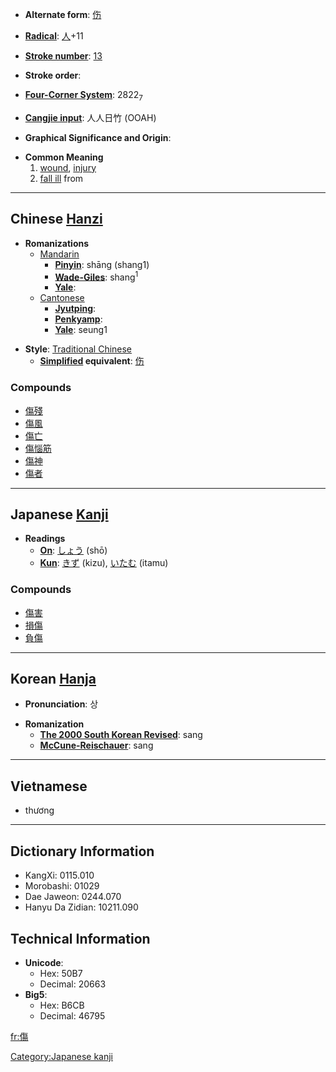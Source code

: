 * '''Alternate form''': [[伤]]

* '''[[Wiktionary:Chinese radical index| Radical]]''': [[Wiktionary:Chinese radical index 人|人]]+11

* '''[[Wiktionary:Chinese total strokes index|Stroke number]]''': [[Wiktionary:Chinese total strokes index 13|13]]

* '''Stroke order''': 

* '''[[Wiktionary:Chinese four corner index|Four-Corner System]]''': 2822<sub>7</sub>

* '''[[Wiktionary:Chinese Cangjie index|Cangjie input]]''': 人人日竹 (OOAH)

* '''Graphical Significance and Origin''': 

* '''Common Meaning'''
*# [[wound]], [[injury]]
*# [[fall ill]] from

----

== Chinese [[Hanzi]] ==

* '''Romanizations'''
** [[Mandarin]]
*** '''[[Pinyin]]''': shāng (shang1)
*** '''[[Wade-Giles]]''': shang<sup>1</sup>
*** '''[[Yale]]''': 
**[[Cantonese]]
***'''[[Jyutping]]''':
***'''[[Penkyamp]]''': 
***'''[[Yale]]''': seung1

* '''Style''': [[Traditional Chinese]] 
** '''[[Simplified Chinese|Simplified]] equivalent''': [[伤]]

===Compounds===
*[[傷殘]]
*[[傷風]]
*[[傷亡]]
*[[傷惱筋]]
*[[傷神]]
*[[傷者]]


----

== Japanese [[Kanji]] ==

* '''Readings'''
** '''[[On]]''': [[しょう]] (shō)
** '''[[Kun]]''': [[きず]] (kizu), [[いたむ]] (itamu)

===Compounds===
*[[傷害]]
*[[損傷]]
*[[負傷]]


----

== Korean [[Hanja]] ==

* '''Pronunciation''': 상

* '''Romanization'''
** '''[[The 2000 South Korean Revised Romanization|The 2000 South Korean Revised]]''': sang
** '''[[McCune-Reischauer]]''': sang

----

==Vietnamese==

*thương

----

== Dictionary Information ==

* KangXi: 0115.010
* Morobashi: 01029
* Dae Jaweon: 0244.070
* Hanyu Da Zidian: 10211.090

== Technical Information ==

* '''Unicode''':
** Hex: 50B7
** Decimal: 20663
* '''Big5''':
** Hex: B6CB
** Decimal: 46795

[[Category:Japanese kanji]]

[[fr:傷]]